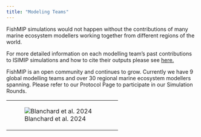 ```yaml
---
title: "Modeling Teams"
---
```


FishMIP simulations would not happen without the contributions of many marine ecosystem modellers working together from different regions of the world.

For more detailed information on each modelling team's past contributions to ISIMIP simulations and how to cite their outputs please see [here.](https://www.isimip.org/impactmodels/)

FishMIP is an open community and continues to grow. Currently we have 9 global modelling teams and over 30 regional marine ecosystem modellers spanning. Please refer to our Protocol Page to participate in our Simulation Rounds.

+------------------------------------------------------------------+
| ![Blanchard et al. 2024](images/testimage_global_regional.png)   |
+------------------------------------------------------------------+
